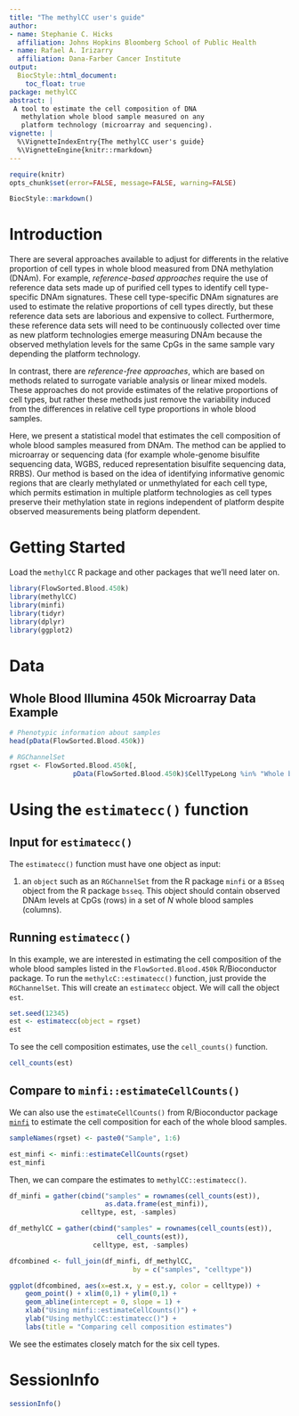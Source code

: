 ```yaml
---
title: "The methylCC user's guide"
author:
- name: Stephanie C. Hicks
  affiliation: Johns Hopkins Bloomberg School of Public Health
- name: Rafael A. Irizarry 
  affiliation: Dana-Farber Cancer Institute
output:
  BiocStyle::html_document:
    toc_float: true
package: methylCC
abstract: |
 A tool to estimate the cell composition of DNA 
   methylation whole blood sample measured on any 
   platform technology (microarray and sequencing).
vignette: |
  %\VignetteIndexEntry{The methylCC user's guide}
  %\VignetteEngine{knitr::rmarkdown}
---
```


```r
require(knitr)
opts_chunk$set(error=FALSE, message=FALSE, warning=FALSE)
```

```r
BiocStyle::markdown()
```


# Introduction

There are several approaches available to adjust for differents in the
relative proportion of cell types in whole blood measured from
DNA methylation (DNAm). For example, *reference-based approaches*
require the use of reference data sets made up of purified cell types to
identify cell type-specific DNAm signatures. These cell type-specific DNAm
signatures are used to estimate the relative proportions of cell types
directly, but these reference data sets are laborious and expensive to
collect. Furthermore, these reference data sets will need to be
continuously collected over time as new platform technologies emerge
measuring DNAm because the observed methylation levels for the same CpGs
in the same sample vary depending the platform technology.

In contrast, there are *reference-free approaches*,
which are based on methods related to surrogate variable analysis or
linear mixed models. These approaches do not provide
estimates of the relative proportions of cell types, but rather these
methods just remove the variability induced from the differences in
relative cell type proportions in whole blood samples.

Here, we present a statistical model that estimates the cell composition
of whole blood samples measured from DNAm. The method can be applied
to microarray or sequencing data (for example whole-genome bisulfite
sequencing data, WGBS, reduced representation bisulfite sequencing
data, RRBS). Our method is based on the
idea of identifying informative genomic regions that are clearly
methylated or unmethylated for each cell type, which permits
estimation in multiple platform technologies as cell types preserve
their methylation state in regions independent of platform despite
observed measurements being platform dependent.


# Getting Started

Load the `methylCC` R package and other packages that we'll need 
later on. 

```r
library(FlowSorted.Blood.450k)
library(methylCC)
library(minfi)
library(tidyr)
library(dplyr)
library(ggplot2)
```


# Data

## Whole Blood Illumina 450k Microarray Data Example

```r
# Phenotypic information about samples
head(pData(FlowSorted.Blood.450k))

# RGChannelSet
rgset <- FlowSorted.Blood.450k[,
                pData(FlowSorted.Blood.450k)$CellTypeLong %in% "Whole blood"]
```


# Using the `estimatecc()` function

## Input for `estimatecc()`
The `estimatecc()` function must have
one object as input:

1. an `object` such as an `RGChannelSet` from
the R package `minfi` or a `BSseq` object
from the R package `bsseq`. This object should 
contain observed DNAm levels at CpGs (rows) 
in a set of $N$ whole blood samples (columns). 

## Running `estimatecc()`

In this example, we are interested in estimating the cell
composition of the whole blood samples listed in the
`FlowSorted.Blood.450k` R/Bioconductor package.
To run the `methylcC::estimatecc()` function,
just provide the `RGChannelSet`. This will
create an `estimatecc` object. We
will call the object `est`.


```r
set.seed(12345)
est <- estimatecc(object = rgset) 
est
```

To see the cell composition estimates, use the
`cell_counts()` function.

```r
cell_counts(est)
```


## Compare to `minfi::estimateCellCounts()` 

We can also use the `estimateCellCounts()` from R/Bioconductor package
[`minfi`](http://bioconductor.org/packages/release/bioc/html/minfi.html)
to estimate the cell composition for each of the whole blood samples. 

```r
sampleNames(rgset) <- paste0("Sample", 1:6)

est_minfi <- minfi::estimateCellCounts(rgset)
est_minfi
```

Then, we can compare the estimates to `methylCC::estimatecc()`. 

```r
df_minfi = gather(cbind("samples" = rownames(cell_counts(est)),
                        as.data.frame(est_minfi)),
                  celltype, est, -samples)

df_methylCC = gather(cbind("samples" = rownames(cell_counts(est)),
                           cell_counts(est)),
                     celltype, est, -samples)

dfcombined <- full_join(df_minfi, df_methylCC, 
                               by = c("samples", "celltype"))

ggplot(dfcombined, aes(x=est.x, y = est.y, color = celltype)) +
    geom_point() + xlim(0,1) + ylim(0,1) +
    geom_abline(intercept = 0, slope = 1) +
    xlab("Using minfi::estimateCellCounts()") + 
    ylab("Using methylCC::estimatecc()") +
    labs(title = "Comparing cell composition estimates")
```

We see the estimates closely match for the six cell types. 


# SessionInfo

```r
sessionInfo()
```

